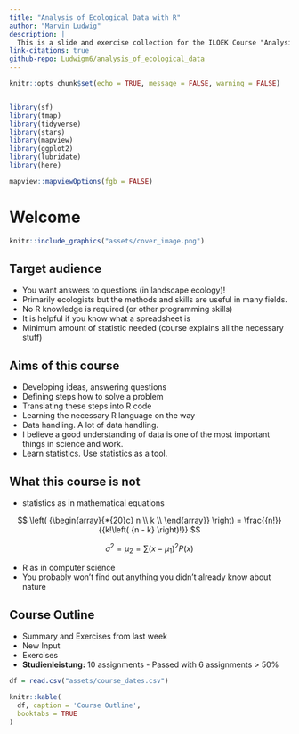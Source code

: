 ```yaml
--- 
title: "Analysis of Ecological Data with R"
author: "Marvin Ludwig"
description: |
  This is a slide and exercise collection for the ILOEK Course "Analysis of ecological data in R".
link-citations: true
github-repo: Ludwigm6/analysis_of_ecological_data
---
```



```r
knitr::opts_chunk$set(echo = TRUE, message = FALSE, warning = FALSE)


library(sf)
library(tmap)
library(tidyverse)
library(stars)
library(mapview)
library(ggplot2)
library(lubridate)
library(here)

mapview::mapviewOptions(fgb = FALSE)


```


# Welcome {.unnumbered}

```r
knitr::include_graphics("assets/cover_image.png")
```


## Target audience

* You want answers to questions (in landscape ecology)!
* Primarily ecologists but the methods and skills are useful in many fields.
* No R knowledge is required (or other programming skills)
* It is helpful if you know what a spreadsheet is
* Minimum amount of statistic needed (course explains all the necessary stuff)


## Aims of this course

* Developing ideas, answering questions
* Defining steps how to solve a problem
* Translating these steps into R code
* Learning the necessary R language on the way
* Data handling. A lot of data handling.
* I believe a good understanding of data is one of the most important things in science and work.
* Learn statistics. Use statistics as a tool.


## What this course is not

* statistics as in mathematical equations

$$
\left( {\begin{array}{*{20}c}
   n  \\
   k  \\
\end{array}} \right) = \frac{{n!}}{{k!\left( {n - k} \right)!}}
$$

$$
\sigma ^2  = \mu _2  = \sum {\left( {x - \mu _1 } \right)^2 P\left( x \right)}
$$

* R as in computer science
* You probably won't find out anything you didn't already know about nature


## Course Outline

* Summary and Exercises from last week
* New Input
* Exercises
* __Studienleistung:__ 10 assignments - Passed with 6 assignments > 50%

```r

df = read.csv("assets/course_dates.csv")

knitr::kable(
  df, caption = 'Course Outline',
  booktabs = TRUE
)
```

